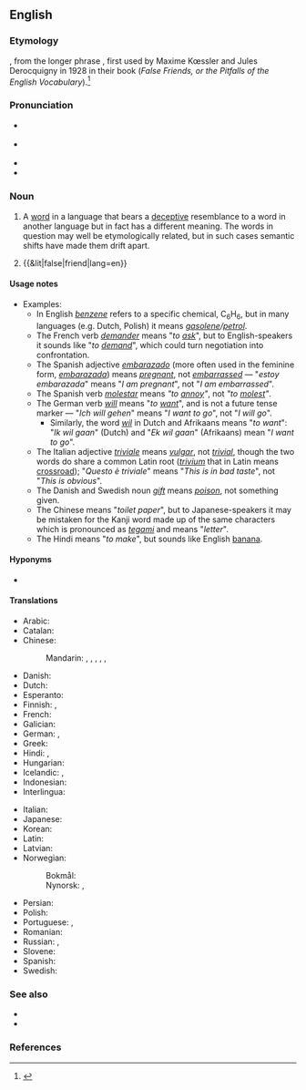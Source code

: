 {{also|false-friend}}
==English==
{{was wotd|2007|May|4}}
{{wikipedia}}

===Etymology===
{{calque|en|fr|faux ami}}, from the longer phrase {{m|fr||faux amis du traducteur|t=false friends of a translator}}, first used by Maxime Kœssler and Jules Derocquigny in 1928 in their book ''{{lang|fr|Les Faux Amis ou les trahisons du vocabulaire anglais}}'' (''False Friends, or the Pitfalls of the English Vocabulary'').<ref>{{cite-book|editors=Mark Aronoff, Janie Rees-Miller|title=The Handbook of Linguistics|publisher=Blackwell Publishers|date=2001|author=Christoph Gutknecht|chapter=Translation|p=698}}</ref>

===Pronunciation===
* {{a|RP}} {{IPA|/ˌfɒls ˈfɹɛnd/|/ˌfɔːls ˈfɹɛnd/|lang=en}}
* {{a|GenAm}} {{IPA|/ˌfɔls ˈfɹɛnd/|/ˌfɑls ˈfɹɛnd/|lang=en}}
* {{audio|en-us-false friend.ogg|Audio (US)|lang=en}}
* {{audio|en-au-false friend.ogg|Audio (AU)|lang=en}}

===Noun===
{{en-noun}}

# {{lb|en|linguistics|idiomatic}} A [[word]] in a language that bears a [[deceptive]] resemblance to a word in another language but in fact has a different meaning. The words in question may well be etymologically related, but in such cases semantic shifts have made them drift apart.
# {{&lit|false|friend|lang=en}}

====Usage notes====
* Examples:
** In English ''[[benzene]]'' refers to a specific chemical, C<sub>6</sub>H<sub>6</sub>, but in many languages (e.g. Dutch, Polish) it means ''[[gasolene]]/[[petrol]]''.
** The French verb ''[[demander]]'' means "''to [[ask]]''", but to English-speakers it sounds like "''to [[demand]]''", which could turn negotiation into confrontation.
** The Spanish adjective ''[[embarazado]]'' (more often used in the feminine form, ''[[embarazada]]'') means ''[[pregnant]]'', not ''[[embarrassed]]'' &mdash; "''estoy embarazada''" means "''I am pregnant''", not "''I am embarrassed''".
** The Spanish verb ''[[molestar]]'' means ''"to [[annoy]]"'', not ''"to [[molest]]"''.
** The German verb ''[[will]]'' means "''to [[want]]''", and is not a future tense marker &mdash; "''Ich will gehen''" means "''I want to go''", not "''I will go''".
*** Similarly, the word ''[[wil]]'' in Dutch and Afrikaans means "''to want''": "''Ik wil gaan''" (Dutch) and "''Ek wil gaan''" (Afrikaans) mean "''I want to go''".
** The Italian adjective ''[[triviale]]'' means ''[[vulgar]]'', not ''[[trivial]]'', though the two words do share a common Latin root (''[[trivium]]'' that in Latin means [[crossroad]]); "''Questo è triviale''" means "''This is in bad taste''", not "''This is obvious''".
** The Danish and Swedish noun ''[[gift]]'' means ''[[poison]]'', not something given.
** The Chinese {{zh-l|手紙|tr=shǒuzhǐ}} means "''toilet paper''", but to Japanese-speakers it may be mistaken for the Kanji word made up of the same characters which is pronounced as ''[[tegami]]'' and means "''letter''".
** The Hindi {{l|hi|बनाना}} means "''to make''", but sounds like English [[banana]].

====Hyponyms====
* {{l|en|partial false friend}}

====Translations====
{{trans-top|type of word}}
* Arabic: {{t-needed|ar}}
* Catalan: {{t|ca|fals amic|m}}
* Chinese:
*: Mandarin: {{t|cmn|偽友|sc=Hani}}, {{t|cmn|伪友|tr=wěiyǒu|sc=Hani}}, {{t|cmn|假友|tr=jiǎyǒu|sc=Hani}}, {{t|cmn|假等義|sc=Hani}}, {{t|cmn|假等义|tr=jiǎděngyì|sc=Hani}}, {{t|cmn|假朋友|tr=jiǎpéngyǒu|sc=Hani}}
* Danish: {{t|da|falsk ven}}
* Dutch: {{t|nl|valse vriend|m}}
* Esperanto: {{t|eo|falsa amiko}}
* Finnish: {{t|fi|väärä ystävä}}, {{t+|fi|petollinen ystävä}}
* French: {{t+|fr|faux-ami|m}}
* Galician: {{t|gl|falso amigo|m}}
* German: {{t+|de|falscher Freund|m}}, {{t|de|Übersetzungsfalle|f}}
* Greek: {{t+|el|ψευδόφιλη|f|sc=Grek}}
* Hindi: {{t|hi|झूठा दोस्त}}, {{t|hi|झूठे दोस्त|p}}
* Hungarian: {{t+|hu|hamis barát}}
* Icelandic: {{t|is|falsvinir|m-p}}, {{t|is|svikatengsl|n-p}}
* Indonesian: {{t|id|teman palsu}}
* Interlingua: {{t|ia|false amico}}
{{trans-mid}}
* Italian: {{t+|it|falso amico|m}}
* Japanese: {{t|ja|偽りの友|tr=いつわりのとも, itsuwari no tomo}}
* Korean: {{t|ko|거짓 친구}}
* Latin: {{t|la|falsus amicus|m}}
* Latvian: {{t|lv|viltusdraugs|m}}
* Norwegian:
*: Bokmål: {{t+|nb|falsk venn|m}}
*: Nynorsk: {{t|nn|falsk ven|m}}, {{t|nn|falsk venn|m}}
* Persian: {{t-needed|fa}}
* Polish: {{t+|pl|fałszywy przyjaciel|m-pr}}
* Portuguese: {{t+|pt|falso amigo|m}}, {{t+|pt|heterossemântico|m}}
* Romanian: {{t|ro|prieten fals|m}}
* Russian: {{t+|ru|ло́жный друг|m}}, {{t|ru|ло́жные друзья́|m-p}}
* Slovene: {{t|sl|lažni prijatelj|m}}
* Spanish: {{t+|es|falso amigo|m}}
* Swedish: {{t+|sv|falsk vän|c}}
{{trans-bottom}}

===See also===
* {{l|en|cognate}}
* {{l|en|false cognate}}

===References===
<references />